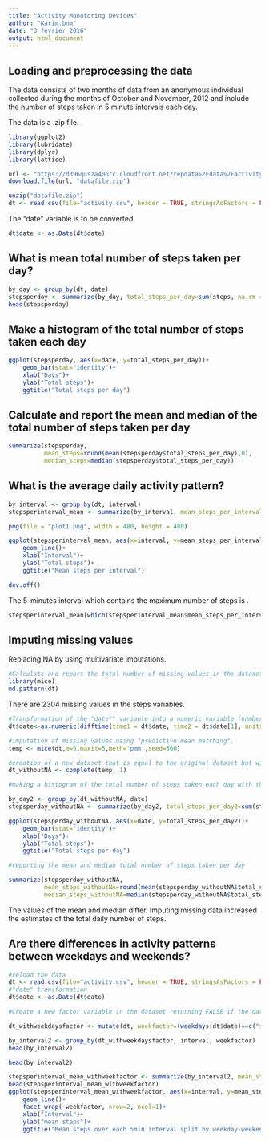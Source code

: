 ```yaml
---
title: "Activity Monotoring Devices"
author: "Karim.bnm"
date: "3 février 2016"
output: html_document
---
```

## Loading and preprocessing the data

The data consists of two months of data from an anonymous individual collected during the months of October and November, 2012 and include the number of steps taken in 5 minute intervals each day.

The data is a .zip file.

```r

library(ggplot2)
library(lubridate)
library(dplyr)
library(lattice)

```

```r

url <- "https://d396qusza40orc.cloudfront.net/repdata%2Fdata%2Factivity.zip"
download.file(url, "datafile.zip")

unzip("datafile.zip")
dt <- read.csv(file="activity.csv", header = TRUE, stringsAsFactors = FALSE)

```

The "date" variable is to be converted.

```r

dt$date <- as.Date(dt$date)

```

## What is mean total number of steps taken per day?

```r

by_day <- group_by(dt, date)
stepsperday <- summarize(by_day, total_steps_per_day=sum(steps, na.rm = TRUE))
head(stepsperday)

```

## Make a histogram of the total number of steps taken each day

```r

ggplot(stepsperday, aes(x=date, y=total_steps_per_day))+
    geom_bar(stat="identity")+
    xlab("Days")+
    ylab("Total steps")+
    ggtitle("Total steps per day")


```

## Calculate and report the mean and median of the total number of steps taken per day

```r

summarize(stepsperday, 
          mean_steps=round(mean(stepsperday$total_steps_per_day),0), 
          median_steps=median(stepsperday$total_steps_per_day))

```

## What is the average daily activity pattern?

```r

by_interval <- group_by(dt, interval)
stepsperinterval_mean <- summarize(by_interval, mean_steps_per_interval=mean(steps, na.rm=TRUE))

png(file = "plot1.png", width = 480, height = 480)

ggplot(stepsperinterval_mean, aes(x=interval, y=mean_steps_per_interval))+
    geom_line()+
    xlab("Interval")+
    ylab("Total steps")+
    ggtitle("Mean steps per interval")

dev.off()

```

The 5-minutes interval which contains the maximum number of steps is .
```r
stepsperinterval_mean[which(stepsperinterval_mean$mean_steps_per_interval==max(stepsperinterval_mean$mean_steps_per_interval)), "interval"]
```

## Imputing missing values

Replacing NA by using multivariate imputations.

```r

#Calculate and report the total number of missing values in the dataset
library(mice)
md.pattern(dt)

```

There are 2304 missing values in the steps variables.

```r

#Transformation of the "date"" variable into a numeric variable (number of weeks calculated from the starting date for each observation)
dt$date<-as.numeric(difftime(time1 = dt$date, time2 = dt$date[1], units = "weeks"))

#imputation of missing values using "predictive mean matching".
temp <- mice(dt,m=5,maxit=5,meth='pmm',seed=500)

#creation of a new dataset that is equal to the original dataset but with the missing data filled in.
dt_withoutNA <- complete(temp, 1)

#making a histogram of the total number of steps taken each day with the new dataset

by_day2 <- group_by(dt_withoutNA, date)
stepsperday_withoutNA <- summarize(by_day2, total_steps_per_day2=sum(steps, na.rm = TRUE))

ggplot(stepsperday_withoutNA, aes(x=date, y=total_steps_per_day2))+
    geom_bar(stat="identity")+
    xlab("Days")+
    ylab("Total steps")+
    ggtitle("Total steps per day")

#reporting the mean and median total number of steps taken per day

summarize(stepsperday_withoutNA, 
          mean_steps_withoutNA=round(mean(stepsperday_withoutNA$total_steps_per_day2),0), 
          median_steps_withoutNA=median(stepsperday_withoutNA$total_steps_per_day2))

```

The values of the mean and median differ.
Imputing missing data increased the estimates of the total daily number of steps.

## Are there differences in activity patterns between weekdays and weekends?

```r

#reload the data
dt <- read.csv(file="activity.csv", header = TRUE, stringsAsFactors = FALSE)
#"date" transformation
dt$date <- as.Date(dt$date)

```

```r

#Create a new factor variable in the dataset returning FALSE if the date correspond to a weekday.

dt_withweekdaysfactor <- mutate(dt, weekfactor=(weekdays(dt$date)==c("samedi", "dimanche")))

by_interval2 <- group_by(dt_withweekdaysfactor, interval, weekfactor)
head(by_interval2)

head(by_interval2)

stepsperinterval_mean_withweekfactor <- summarize(by_interval2, mean_steps_per_interval2=mean(steps, na.rm=TRUE))
head(stepsperinterval_mean_withweekfactor)
ggplot(stepsperinterval_mean_withweekfactor, aes(x=interval, y=mean_steps_per_interval2))+
    geom_line()+
    facet_wrap(~weekfactor, nrow=2, ncol=1)+
    xlab("Interval")+
    ylab("mean steps")+
    ggtitle("Mean steps over each 5min interval split by weekday-weekend")

```


